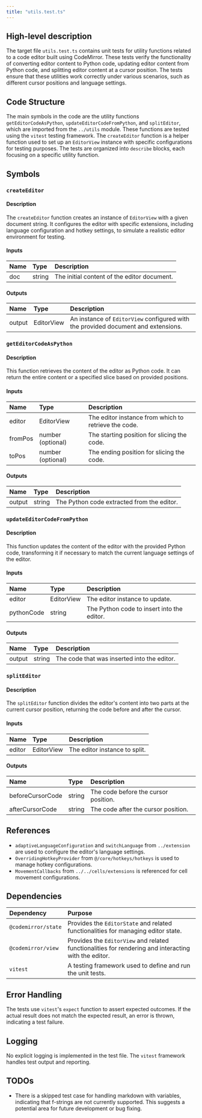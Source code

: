 ```yaml
---
title: "utils.test.ts"
---
```


## High-level description

The target file `utils.test.ts` contains unit tests for utility functions related to a code editor built using CodeMirror. These tests verify the functionality of converting editor content to Python code, updating editor content from Python code, and splitting editor content at a cursor position. The tests ensure that these utilities work correctly under various scenarios, such as different cursor positions and language settings.

## Code Structure

The main symbols in the code are the utility functions `getEditorCodeAsPython`, `updateEditorCodeFromPython`, and `splitEditor`, which are imported from the `../utils` module. These functions are tested using the `vitest` testing framework. The `createEditor` function is a helper function used to set up an `EditorView` instance with specific configurations for testing purposes. The tests are organized into `describe` blocks, each focusing on a specific utility function.

## Symbols

### `createEditor`
#### Description
The `createEditor` function creates an instance of `EditorView` with a given document string. It configures the editor with specific extensions, including language configuration and hotkey settings, to simulate a realistic editor environment for testing.

#### Inputs
| Name | Type | Description |
|:-----|:-----|:------------|
| doc | string | The initial content of the editor document. |

#### Outputs
| Name | Type | Description |
|:-----|:-----|:------------|
| output | EditorView | An instance of `EditorView` configured with the provided document and extensions. |

### `getEditorCodeAsPython`
#### Description
This function retrieves the content of the editor as Python code. It can return the entire content or a specified slice based on provided positions.

#### Inputs
| Name | Type | Description |
|:-----|:-----|:------------|
| editor | EditorView | The editor instance from which to retrieve the code. |
| fromPos | number (optional) | The starting position for slicing the code. |
| toPos | number (optional) | The ending position for slicing the code. |

#### Outputs
| Name | Type | Description |
|:-----|:-----|:------------|
| output | string | The Python code extracted from the editor. |

### `updateEditorCodeFromPython`
#### Description
This function updates the content of the editor with the provided Python code, transforming it if necessary to match the current language settings of the editor.

#### Inputs
| Name | Type | Description |
|:-----|:-----|:------------|
| editor | EditorView | The editor instance to update. |
| pythonCode | string | The Python code to insert into the editor. |

#### Outputs
| Name | Type | Description |
|:-----|:-----|:------------|
| output | string | The code that was inserted into the editor. |

### `splitEditor`
#### Description
The `splitEditor` function divides the editor's content into two parts at the current cursor position, returning the code before and after the cursor.

#### Inputs
| Name | Type | Description |
|:-----|:-----|:------------|
| editor | EditorView | The editor instance to split. |

#### Outputs
| Name | Type | Description |
|:-----|:-----|:------------|
| beforeCursorCode | string | The code before the cursor position. |
| afterCursorCode | string | The code after the cursor position. |

## References

- `adaptiveLanguageConfiguration` and `switchLanguage` from `../extension` are used to configure the editor's language settings.
- `OverridingHotkeyProvider` from `@/core/hotkeys/hotkeys` is used to manage hotkey configurations.
- `MovementCallbacks` from `../../cells/extensions` is referenced for cell movement configurations.

## Dependencies

| Dependency | Purpose |
|:-----------|:--------|
| `@codemirror/state` | Provides the `EditorState` and related functionalities for managing editor state. |
| `@codemirror/view` | Provides the `EditorView` and related functionalities for rendering and interacting with the editor. |
| `vitest` | A testing framework used to define and run the unit tests. |

## Error Handling

The tests use `vitest`'s `expect` function to assert expected outcomes. If the actual result does not match the expected result, an error is thrown, indicating a test failure.

## Logging

No explicit logging is implemented in the test file. The `vitest` framework handles test output and reporting.

## TODOs

- There is a skipped test case for handling markdown with variables, indicating that f-strings are not currently supported. This suggests a potential area for future development or bug fixing.